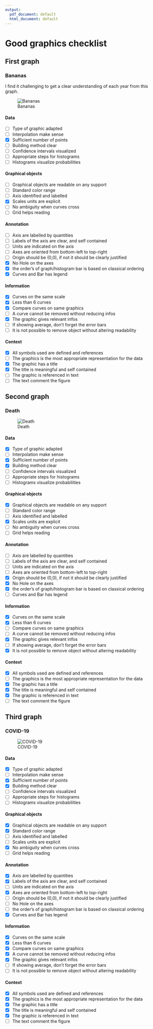 ```yaml
---
output:
  pdf_document: default
  html_document: default
---
```

# Good graphics checklist

## First graph

### Bananas

I find it challenging to get a clear understanding of each year from this graph.

![Bananas](bananas.png)

#### Data
- [ ] Type of graphic adapted
- [ ] Interpolation make sense
- [x] Sufficient number of points
- [ ] Building method clear
- [ ] Confidence intervals visualized
- [ ] Appropriate steps for histograms
- [ ] Histograms visualize probabilities

#### Graphical objects
- [ ] Graphical objects are readable on any support
- [ ] Standard color range
- [ ] Axis identified and labelled
- [x] Scales units are explicit
- [ ] No ambiguity when curves cross
- [ ] Grid helps reading

#### Annotation
- [ ] Axis are labelled by quantities
- [ ] Labels of the axis are clear, and self contained
- [ ] Units are indicated on the axis
- [ ] Axes are oriented from bottom-left to top-right
- [ ] Origin should be (0,0), if not it should be clearly justified
- [x] No Hole on the axes
- [x] the order's of graph/histogram bar is based on classical ordering 
- [x] Curves and Bar has legend

#### Information
- [x] Curves on the same scale
- [x] Less than 6 curves
- [x] Compare curves on same graphics
- [ ] A curve cannot be removed without reducing infos
- [x] The graphic gives relevant infos
- [ ] If showing average, don't forget the error bars
- [ ] It is not possible to remove object without altering readability

#### Context
- [x] All symbols used are defined and references
- [ ] The graphics is the most appropriate representation for the data
- [x] The graphic has a title
- [x] The title is meaningful and self contained
- [ ] The graphic is referenced in text
- [ ] The text comment the figure

## Second graph

### Death

![Death](gun-death.png)


#### Data
- [x] Type of graphic adapted
- [ ] Interpolation make sense
- [x] Sufficient number of points
- [x] Building method clear
- [ ] Confidence intervals visualized
- [ ] Appropriate steps for histograms
- [ ] Histograms visualize probabilities

#### Graphical objects
- [x] Graphical objects are readable on any support
- [ ] Standard color range
- [ ] Axis identified and labelled
- [x] Scales units are explicit
- [ ] No ambiguity when curves cross
- [ ] Grid helps reading

#### Annotation
- [ ] Axis are labelled by quantities
- [ ] Labels of the axis are clear, and self contained
- [ ] Units are indicated on the axis
- [ ] Axes are oriented from bottom-left to top-right
- [x] Origin should be (0,0), if not it should be clearly justified
- [x] No Hole on the axes
- [x] the order's of graph/histogram bar is based on classical ordering 
- [ ] Curves and Bar has legend

#### Information
- [x] Curves on the same scale
- [x] Less than 6 curves
- [ ] Compare curves on same graphics
- [ ] A curve cannot be removed without reducing infos
- [x] The graphic gives relevant infos
- [ ] If showing average, don't forget the error bars
- [x] It is not possible to remove object without altering readability

#### Context
- [x] All symbols used are defined and references
- [ ] The graphics is the most appropriate representation for the data
- [x] The graphic has a title
- [x] The title is meaningful and self contained
- [x] The graphic is referenced in text
- [ ] The text comment the figure


## Third graph

### COVID-19

![COVID-19](COVID-19.png)

#### Data
- [x] Type of graphic adapted
- [ ] Interpolation make sense
- [x] Sufficient number of points
- [x] Building method clear
- [ ] Confidence intervals visualized
- [ ] Appropriate steps for histograms
- [ ] Histograms visualize probabilities

#### Graphical objects
- [x] Graphical objects are readable on any support
- [x] Standard color range
- [ ] Axis identified and labelled
- [ ] Scales units are explicit
- [x] No ambiguity when curves cross
- [ ] Grid helps reading

#### Annotation
- [x] Axis are labelled by quantities
- [x] Labels of the axis are clear, and self contained
- [ ] Units are indicated on the axis
- [x] Axes are oriented from bottom-left to top-right
- [ ] Origin should be (0,0), if not it should be clearly justified
- [ ] No Hole on the axes
- [ ] the order's of graph/histogram bar is based on classical ordering 
- [x] Curves and Bar has legend

#### Information
- [x] Curves on the same scale
- [x] Less than 6 curves
- [x] Compare curves on same graphics
- [x] A curve cannot be removed without reducing infos
- [x] The graphic gives relevant infos
- [ ] If showing average, don't forget the error bars
- [ ] It is not possible to remove object without altering readability

#### Context
- [x] All symbols used are defined and references
- [x] The graphics is the most appropriate representation for the data
- [x] The graphic has a title
- [x] The title is meaningful and self contained
- [x] The graphic is referenced in text
- [ ] The text comment the figure
